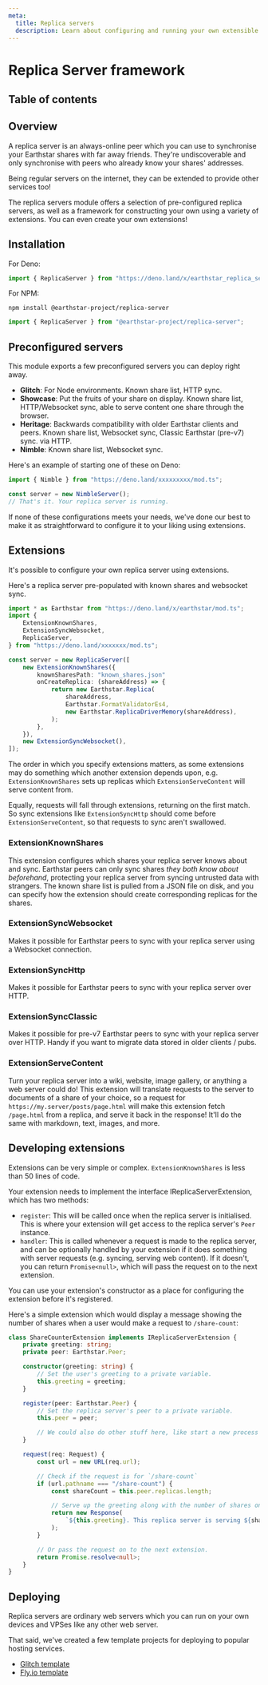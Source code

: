 ```yaml
---
meta:
  title: Replica servers
  description: Learn about configuring and running your own extensible Earthstar replica server.
---
```


# Replica Server framework

## Table of contents

## Overview

A replica server is an always-online peer which you can use to synchronise your
Earthstar shares with far away friends. They're undiscoverable and only
synchronise with peers who already know your shares' addresses.

Being regular servers on the internet, they can be extended to provide other
services too!

The replica servers module offers a selection of pre-configured replica servers, as well as a
framework for constructing your own using a variety of extensions. You can even
create your own extensions!

## Installation

For Deno:

```ts
import { ReplicaServer } from "https://deno.land/x/earthstar_replica_server/mod.ts";
```

For NPM: 

```
npm install @earthstar-project/replica-server
```

```ts
import { ReplicaServer } from "@earthstar-project/replica-server";
```

## Preconfigured servers

This module exports a few preconfigured servers you can deploy right away.

- **Glitch**: For Node environments. Known share list, HTTP sync.
- **Showcase**: Put the fruits of your share on display. Known share list,
	HTTP/Websocket sync, able to serve content one share through the browser.
- **Heritage**: Backwards compatibility with older Earthstar clients and peers.
	Known share list, Websocket sync, Classic Earthstar (pre-v7) sync. via HTTP.
- **Nimble**: Known share list, Websocket sync.

Here's an example of starting one of these on Deno:

```ts
import { Nimble } from "https://deno.land/xxxxxxxxx/mod.ts";

const server = new NimbleServer();
// That's it. Your replica server is running.
```

If none of these configurations meets your needs, we've done our best to make it
as straightforward to configure it to your liking using extensions.

## Extensions

It's possible to configure your own replica server using extensions.

Here's a replica server pre-populated with known shares and websocket sync.

```ts
import * as Earthstar from "https://deno.land/x/earthstar/mod.ts";
import {
	ExtensionKnownShares,
	ExtensionSyncWebsocket,
	ReplicaServer,
} from "https://deno.land/xxxxxxx/mod.ts";

const server = new ReplicaServer([
	new ExtensionKnownShares({
		knownSharesPath: "known_shares.json"
		onCreateReplica: (shareAddress) => {
			return new Earthstar.Replica(
				shareAddress,
				Earthstar.FormatValidatorEs4,
				new Earthstar.ReplicaDriverMemory(shareAddress),
			);
		},
	}),
	new ExtensionSyncWebsocket(),
]);
```

The order in which you specify extensions matters, as some extensions may do
something which another extension depends upon, e.g. `ExtensionKnownShares` sets
up replicas which `ExtensionServeContent` will serve content from.

Equally, requests will fall through extensions, returning on the first match. So
sync extensions like `ExtensionSyncHttp` should come before
`ExtensionServeContent`, so that requests to sync aren't swallowed.

### ExtensionKnownShares

This extension configures which shares your replica server knows about and sync.
Earthstar peers can only sync shares _they both know about beforehand_,
protecting your replica server from syncing untrusted data with strangers. The
known share list is pulled from a JSON file on disk, and you can specify how the
extension should create corresponding replicas for the shares.

### ExtensionSyncWebsocket

Makes it possible for Earthstar peers to sync with your replica server using a
Websocket connection.

### ExtensionSyncHttp

Makes it possible for Earthstar peers to sync with your replica server over
HTTP.

### ExtensionSyncClassic

Makes it possible for pre-v7 Earthstar peers to sync with your replica server
over HTTP. Handy if you want to migrate data stored in older clients / pubs.

### ExtensionServeContent

Turn your replica server into a wiki, website, image gallery, or anything a web
server could do! This extension will translate requests to the server to
documents of a share of your choice, so a request for
`https://my.server/posts/page.html` will make this extension fetch `/page.html`
from a replica, and serve it back in the response! It'll do the same with
markdown, text, images, and more.

## Developing extensions

Extensions can be very simple or complex. `ExtensionKnownShares` is less than 50
lines of code.

Your extension needs to implement the interface IReplicaServerExtension, which
has two methods:

- `register`: This will be called once when the replica server is initialised.
	This is where your extension will get access to the replica server's `Peer`
	instance.
- `handler`: This is called whenever a request is made to the replica server,
	and can be optionally handled by your extension if it does something with
	server requests (e.g. syncing, serving web content). If it doesn't, you can
	return `Promise<null>`, which will pass the request on to the next extension.

You can use your extension's constructor as a place for configuring the
extension before it's registered.

Here's a simple extension which would display a message showing the number of
shares when a user would make a request to `/share-count`:

```ts
class ShareCounterExtension implements IReplicaServerExtension {
	private greeting: string;
	private peer: Earthstar.Peer;

	constructor(greeting: string) {
		// Set the user's greeting to a private variable.
		this.greeting = greeting;
	}

	register(peer: Earthstar.Peer) {
		// Set the replica server's peer to a private variable.
		this.peer = peer;

		// We could also do other stuff here, like start a new process in the background.
	}

	request(req: Request) {
		const url = new URL(req.url);

		// Check if the request is for `/share-count`
		if (url.pathname === "/share-count") {
			const shareCount = this.peer.replicas.length;

			// Serve up the greeting along with the number of shares on the replica server.
			return new Response(
				`${this.greeting}. This replica server is serving ${shareCount} shares!`,
			);
		}

		// Or pass the request on to the next extension.
		return Promise.resolve<null>;
	}
}
```

## Deploying

Replica servers are ordinary web servers which you can run on your own devices and VPSes like any other web server.

That said, we've created a few template projects for deploying to popular hosting services.

- [Glitch template](https://github.com/earthstar-project/replica-server-glitch)
- [Fly.io template](https://github.com/earthstar-project/replica-server-fly)
